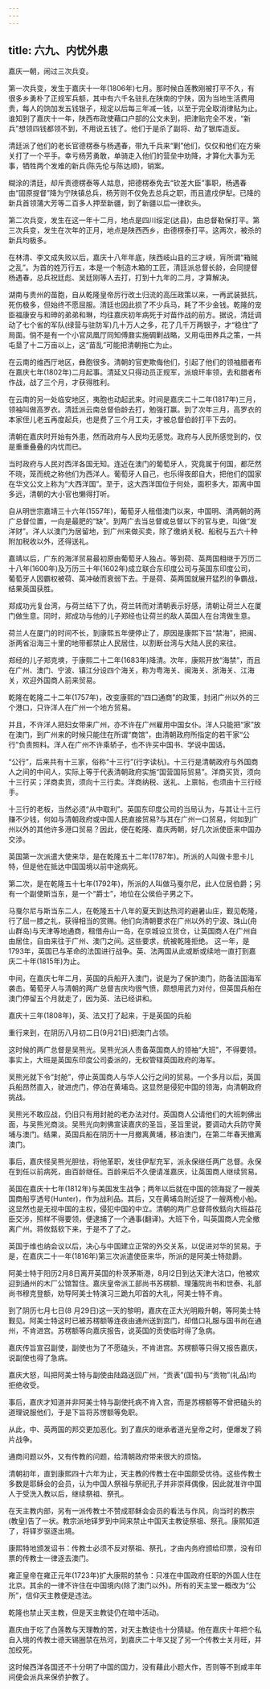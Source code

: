 ```yaml
---
---
---
```

title: 六九、内忧外患
---



嘉庆一朝，闹过三次兵变。

第一次兵变，发生于嘉庆十一年(1806年)七月。那时候白莲教刚被打平不久，有很多乡勇朴了正规军兵额，其中有六千名驻扎在陕南的宁陕，因为当地生活费用贵，每人的饷加发五钱银子，规定以后每三年减一钱，以至于完全取消律贴为止。谁知到了嘉庆十一年，陕西布政使藉口户部的公文未到，把津贴完全不发，“新兵”想领四钱都领不到，不用说五钱了。他们于是杀了副将、劫了银库造反。

清廷派了他们的老长官德楞泰与杨遇春，带九千兵来“剿”他们，仅仅和他们在方柴关打了一个平手。幸亏杨芳勇敢，单骑走入他们的营垒中劝降，才算化大事为无事，牺牲两个发难的新兵(陈先伦与陈达顺)，销案。

糊涂的清廷，却斥责德楞泰等人姑息，把德楞泰免去“钦差大臣”事职，杨遇春由“固原提督”降为宁陕镇总兵，杨芳则不仅免去总兵之职，而且遣戍伊犁。已降的新兵首领蒲大芳等二百多人押至新疆，到了新疆以后一律砍头。

第二次兵变，发生在这一年十二月，地点是四川绥定(达县)，由总督勒保打平。第三次兵变，发生在次年的正月，地点是陕西西乡，由德楞泰打平。这两次，被杀的新兵均极多。

在林清、李文成失败以后，嘉庆十八年年底，陕西岐山县的三才峡，肓所谓“箱贼之乱”。为首的姓万行五，本是一个制造木箱的工匠，清廷派总督长龄，会同提督杨遇春，总兵祝廷彪、吴廷刚等人去打，打到十九年的二月，才算解决。

湖南与贵州的苗胞，自从乾隆皇帝厉行改土归流的高压政策以来，一再武装抵抗，死伤极多，但始终不愿屈服。清廷也因此损了不少兵马，耗了不少金钱。乾隆的宠臣福康安与和珅的弟弟和琳，均往嘉庆初年病死于对苗作战的前方。据说，清廷调动了七个省的军队(绿营与驻防军)几十万人之多，花了几千万两银子，才“稳住”了局面。倘不是有一个小官凤凰厅同知傅鼐实施碉剿战略，又用屯田养兵之策，一共屯垦了十二万亩以上，这“苗乱”可能把清朝拖亡为止。

在云南的维西厅地区，彝胞很多。清朝的官吏欺侮他们，引起了他们的领袖腊者布在嘉庆七年(1802年)二月起事。清延又只得动员正规军，派琅玕率领，去和腊者布作战，战了三个月，才获得胜利。

在云南的另一处临安地区，夷胞也动起武来。时间是嘉庆二十二年(1817年)三月，领袖叫做高罗衣。清廷派云南总督伯龄去打，勉强打赢。到了次年三月，高罗衣的本家侄儿老五再度起兵，也是费了三个月工夫，才被总督伯龄打平下去的。

清朝在嘉庆时开始有外患，然而政府与人民均无感觉。政府与人民所感觉到的，仅是重重叠叠的内忧而已。

当时政府与人民对西洋各国无知。连近在澳门的葡萄牙人，究竟属于何国，都茫然不晓，笼而统之称他们为西洋人。葡萄牙人自己，也乐得夜郎自大，把他们的国家在华文公文上称为“大西洋国”。至于，这大西洋国位于何处，面积多大，距离中国多远，清朝的大小官也懒得打听。

自从明世宗嘉靖三十六年(1557年)，葡萄牙人租借澳门以来，中国明、清两朝的两广总督位置，一向是最肥的“缺”。到两广去当总督或总督以下的官与吏，叫做“发洋财”。洋人以澳门为居留地，到广州来做买卖，除了缴纳关税、船税与五六十种附加税收以外，还得送礼。

嘉靖以后，广东的海洋贸易最初原由葡萄牙人独占。等到荷、英两国相继于万历二十八年(1600年)及万历三十年(1602年)成立联合东印度公司与英国东印度公司，葡萄牙人因霸权被荷、英冲破而衰弱下去。于是荷、英两国就展开猛烈的争霸战，结果英国获胜。

郑成功光复台湾，与荷兰结下了仇，荷兰转而对清朝表示好感，清朝让荷兰人在厦门做生意。同时，郑成功与他的儿子郑经也让荷兰的敌人英国人在台湾做生意。

荷兰人在厦门的时间不长，到康熙五年便停止了，原因是康熙下旨“禁海”，把闽、浙两省沿海三十里的地带都禁止人民居住，以割断台湾与大陆人民的来往。

郑经的儿子郑克塽，于康熙二十二年(1683年)降清。次年，康熙开放“海禁”，而且在广州、澳门、宁波、镇江分设四个海关，称为粤海关、闽海关、浙海关、江海关，欢迎外国商人前来贸易。

乾隆在乾隆二十二年(1757年)，改变康熙的“四口通商”的政策，封闭广州以外的三个港口，只许洋人在广州一个地方贸易。

并且，不许洋人把妇女带来广州，亦不许在广州雇用中国女仆。洋人只能把“家”放在澳门，到广州来的时候只能住在所谓“商馆”，由清朝政府所指定的若干家“公行”负责照料。洋人在广州不许乘轿子，也不许买中国书、学说中国话。

“公行”，后来共有十三家，俗称“十三行”(行字读杭)。十三行是清朝政府与外国商人之间的中间人，实际上等于代表清朝政府实施“国营国际贸易”。洋商买货，须向十三行买；洋商卖货，须向十三行卖。洋商纳税、送礼、上禀帖，也须由十三行经手。

十三行的老板，当然必须“从中取利”。英国东印度公司的当局认为，与其让十三行赚不少钱，何如与清朝政府或中国人民直接贸易?与其在广州一口贸易，何如到广州以外的其他许多港口贸易？因此，便在乾隆、嘉庆两朝，好几次派使臣来中国办交涉。

英国第一次派遣大使来华，是在乾隆五十二年(1787年)。所派的人叫做卡思卡儿特，但是他在抵达中国国境以前中途病死。

第二次，是在乾隆五十七年(1792年)，所派的人叫做马戛尔尼，此人位居伯爵；另有一个副使斯当东，是一个“爵士”，地位在公侯伯子男之下。

马戛尔尼与斯当东二人，在乾隆五十八年的夏天到达热河的避暑山庄，觐见乾隆，行了屈一膝之礼，获得相当的赏赐。他们向清朝要求在广州以外的宁波、珠山(舟山群岛)与天津等地通商，租借舟山一岛，在京城设立货仓，让英国商人在广州自由居住，自由来往于广州、澳门之间。这些要求，统被乾隆拒绝。 这一年，是1793年，英国已与革命的法国进行战争。英、法两国从此或断或续地一直打到嘉庆二十年(1815年)为止。

中间，在嘉庆七年二月，英国的兵船开入澳门，说是为了保护澳门，防备法国海军袭击。葡萄牙人与清朝的两广总督吉庆均很气愤，颇想用武力对付，但英国兵船在澳门停留五个月就走了，因为英、法已经讲和。

嘉庆十三年(1808年)，英、法又打了起来，于是英国的兵船

重行来到，在阴历八月初二日(9月21日)把澳门占领。

这时候的两广总督是吴熊光。吴熊光派人责备英国商人的领袖“大班”，不得要领。事实上，大班是英国东印度公司委派的，无权管辖英国政府的海军。

吴熊光就下令“封舱”，停止英国商人与华人公行之间的贸易。一个多月以后，英国兵船昂然直入，驶进虎门，停泊在黄埔岛。这显然是侵犯中国的领海，向清朝政府挑战。

吴熊光不敢应战，仍旧只有用封舱的老办法对付。英国商人公请他们的大班刺佛出面，与吴熊光商淡。吴熊光向刺佛宣读嘉庆的圣旨，圣旨里说，要调动大兵防守黄埔与澳门。结果，英国兵船在阴历十一月撤离黄埔，移泊澳门，在第二年春天撤离澳门。

事后，嘉庆怪吴熊光胆怯，将他革职，发往伊犁充军，派永保继任两广总督。永保在到任以前病死，由百龄继任。百龄来后不久便请准嘉庆，让英国商人继续贸易。

英国在嘉庆十七年(1812年)与美国发生战争；两年以后就在中国的领海捉了一艘美国商船亨透号(Hunter)，作为战利品。其后，又在黄埔岛附近捉了一艘两桅小船。这显然也是无视中国的主权，侵犯中国的中立。清朝的两广总督蒋攸銛向大班益花臣交涉，照样不得要领，便逮捕了一个通事(翻译)。大班下令，叫英国商人完全撤离广州。蒋攸銛软下来，于是不了了之。

英国于维也纳会议以后，决心与中国建立正常的外交关系，以促进对华的贸易。于是，在嘉庆二十一年(1816年)第三次派遣使臣来华，所派的是阿美士特勋爵。

阿美士特于阳历2月8日离开英国的朴茨茅斯港，8月l2日到达天津大沽口，他被欢迎到通州的木厂公馆暂住。嘉庆皇帝派工部尚书苏楞额、理藩院尚书和世泰、礼部尚书穆克登额，劝导阿美士特演习三跪九叩首的大礼，阿美士特不肯。

到了阴历七月七日(8 月29日)这一天的黎明，嘉庆在正大光明殿升朝，等阿美士特觐见。阿美士特这时已被苏楞额等连夜由通州送到宫门，却借口礼服与国书尚在通州，不肯进宫。苏楞额等向嘉庆报告，说英国的贡使临时得了急病。

嘉庆传旨宣召副使，副使也为了不愿磕头，不肯进宫。苏楞额等只得又报告嘉庆，说副使也得了急病。

嘉庆大怒，叫把阿美士特与副使由陆路送回广州，“贡表”(国书)与“贡物”(礼品)均拒绝收受。

事后，嘉庆才知道并非阿美士特与副使托病不肯入宫，而是苏楞额等不曾把磕头的道理说服他们，于是下旨将苏愣额等免职。

从此，中、英两国的邦交更加恶化。到了嘉庆的继承者道光皇帝之时，便爆发了鸦片战争。

通商问题以外，又有传教的问题，给清朝政府带来很大的烦恼。

清朝初年，直到康熙四十六年为止，天主教的传教士在中国颇受优待。这些传教士多数是耶稣会的会员，认为中国人祭祖与祭祀孔子并非崇拜偶像，因此就准许中国人于受洗入教以后，继续祭祖、祭孔。

在天主教内部，另有一派传教士不赞成耶稣会会员的看法与作风，向当时的教宗(教皇)告了一状。教宗派地铎罗到中同来禁止中国天主教徒祭祖、祭孔。康熙知道了，将铎岁驱逐出境。

康熙特地颁发诏书：传教士必须不反对祭祖、祭孔，才由内务府颁给印票，没有印票的传教士一律逐去澳门。

雍正皇帝在雍正元年(1723年)扩大康熙的禁令：只准在中国政府任职的外国人住在北京。其余的一律不许住在中国境内(除了澳门以外)。所有的天主堂一概改为“公所”，信仰天主教便是违法。

乾隆也禁止天主教，但是天主教徒仍在暗中活动。

嘉庆由于吃了白莲教与天理教的苦，对天主教徒也十分猜疑。他在嘉庆十年把个私自入境的传教士德天锡圈禁在热河，到嘉庆二十年又捉了另一个传教士关月旺，并加绞死。

这时候西洋各国还不十分明了中国的国力，没有藉此小题大作，否则等不到咸丰年间便会派兵来保侨护教了。